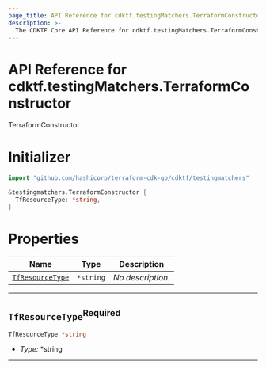 ```yaml
---
page_title: API Reference for cdktf.testingMatchers.TerraformConstructor
description: >-
  The CDKTF Core API Reference for cdktf.testingMatchers.TerraformConstructor.
---
```


<!-- This file is generated through yarn generate-docs -->

# API Reference for cdktf.testingMatchers.TerraformConstructor

   TerraformConstructor <a name="TerraformConstructor" id="cdktf.testingMatchers.TerraformConstructor"></a>
  
  # Initializer <a name="Initializer" id="cdktf.testingMatchers.TerraformConstructor.Initializer"></a>
  
  ```go
  import "github.com/hashicorp/terraform-cdk-go/cdktf/testingmatchers"
  
  &testingmatchers.TerraformConstructor {
  	TfResourceType: *string,
  }
  ```
  
  # Properties <a name="Properties" id="Properties"></a>
  
  | **Name** | **Type** | **Description** |
  | --- | --- | --- |
  | <code><a href="#cdktf.testingMatchers.TerraformConstructor.property.tfResourceType">TfResourceType</a></code> | <code>*string</code> | *No description.* |
  
  ---
  
  ## `TfResourceType`<sup>Required</sup> <a name="TfResourceType" id="cdktf.testingMatchers.TerraformConstructor.property.tfResourceType"></a>
  
  ```go
  TfResourceType *string
  ```
  
  - *Type:* *string
  
  ---
  
